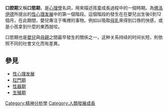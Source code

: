 {{Unreferenced|time=2021-01-18T09:51:09+00:00}}
'''口腔期'''又稱'''口慾期'''，是[[心理學|心理學]]名詞，用來描述孩童成長過程中的一個時期。為[[西格蒙德·弗洛伊德|佛洛伊德]]所提出的[[性心理发展|性心理发展]]中的第一個階段。這個階段約發生在在嬰兒出生後0到12個月，在此期間，嬰兒專注于嘴裡的事物。例如以吸取[[母乳|母乳]]來得到口唇的快感，或是小孩拿到什麼的東西就咬。

口慾期也是[[嬰兒|嬰兒]]與[[母親|母親]]之間最早發生的關係之一，这种关系持续的时间长短，則依照不同的社會文化而有差異。

==參見==
*[[性心理发展|性心理发展]]
*[[肛門期|肛門期]]
*[[性器期|性器期]]
*[[生殖期|生殖期]]
{{DEFAULTSORT:口欲期}}
[[Category:精神分析學|Category:精神分析學]]
[[Category:人類發展成長|Category:人類發展成長]]